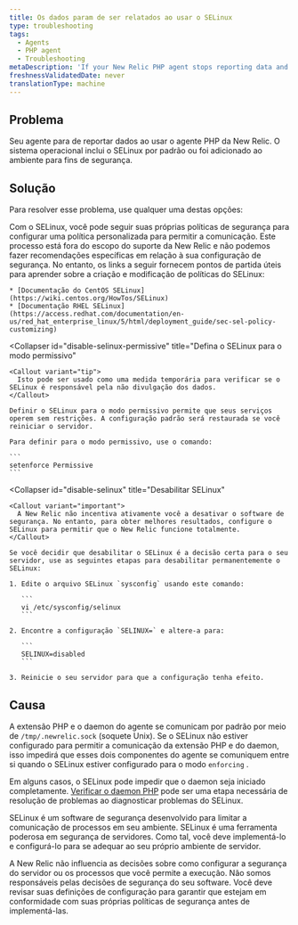 ```yaml
---
title: Os dados param de ser relatados ao usar o SELinux
type: troubleshooting
tags:
  - Agents
  - PHP agent
  - Troubleshooting
metaDescription: 'If your New Relic PHP agent stops reporting data and you are using SELinux, consider these troubleshooting options.'
freshnessValidatedDate: never
translationType: machine
---
```


## Problema

Seu agente para de reportar dados ao usar o agente PHP da New Relic. O sistema operacional inclui o SELinux por padrão ou foi adicionado ao ambiente para fins de segurança.

## Solução

Para resolver esse problema, use qualquer uma destas opções:

<CollapserGroup>
  <Collapser
    id="config-selinux-allow"
    title="Configure o SELinux para permitir a comunicação do New Relic"
  >
    Com o SELinux, você pode seguir suas próprias políticas de segurança para configurar uma política personalizada para permitir a comunicação. Este processo está fora do escopo do suporte da New Relic e não podemos fazer recomendações específicas em relação à sua configuração de segurança. No entanto, os links a seguir fornecem pontos de partida úteis para aprender sobre a criação e modificação de políticas do SELinux:

    * [Documentação do CentOS SELinux](https://wiki.centos.org/HowTos/SELinux)
    * [Documentação RHEL SELinux](https://access.redhat.com/documentation/en-us/red_hat_enterprise_linux/5/html/deployment_guide/sec-sel-policy-customizing)
  </Collapser>

  <Collapser
    id="disable-selinux-permissive"
    title="Defina o SELinux para o modo permissivo"
  >
    <Callout variant="tip">
      Isto pode ser usado como uma medida temporária para verificar se o SELinux é responsável pela não divulgação dos dados.
    </Callout>

    Definir o SELinux para o modo permissivo permite que seus serviços operem sem restrições. A configuração padrão será restaurada se você reiniciar o servidor.

    Para definir para o modo permissivo, use o comando:

    ```
    setenforce Permissive
    ```
  </Collapser>

  <Collapser
    id="disable-selinux"
    title="Desabilitar SELinux"
  >
    <Callout variant="important">
      A New Relic não incentiva ativamente você a desativar o software de segurança. No entanto, para obter melhores resultados, configure o SELinux para permitir que o New Relic funcione totalmente.
    </Callout>

    Se você decidir que desabilitar o SELinux é a decisão certa para o seu servidor, use as seguintes etapas para desabilitar permanentemente o SELinux:

    1. Edite o arquivo SELinux `sysconfig` usando este comando:

       ```
       vi /etc/sysconfig/selinux
       ```

    2. Encontre a configuração `SELINUX=` e altere-a para:

       ```
       SELINUX=disabled
       ```

    3. Reinicie o seu servidor para que a configuração tenha efeito.
  </Collapser>
</CollapserGroup>

## Causa

A extensão PHP e o daemon do agente se comunicam por padrão por meio de `/tmp/.newrelic.sock` (soquete Unix). Se o SELinux não estiver configurado para permitir a comunicação da extensão PHP e do daemon, isso impedirá que esses dois componentes do agente se comuniquem entre si quando o SELinux estiver configurado para o modo `enforcing` .

Em alguns casos, o SELinux pode impedir que o daemon seja iniciado completamente. [Verificar o daemon PHP](/docs/agents/php-agent/troubleshooting/verifying-php-daemon) pode ser uma etapa necessária de resolução de problemas ao diagnosticar problemas do SELinux.

SELinux é um software de segurança desenvolvido para limitar a comunicação de processos em seu ambiente. SELinux é uma ferramenta poderosa em segurança de servidores. Como tal, você deve implementá-lo e configurá-lo para se adequar ao seu próprio ambiente de servidor.

A New Relic não influencia as decisões sobre como configurar a segurança do servidor ou os processos que você permite a execução. Não somos responsáveis pelas decisões de segurança do seu software. Você deve revisar suas definições de configuração para garantir que estejam em conformidade com suas próprias políticas de segurança antes de implementá-las.
